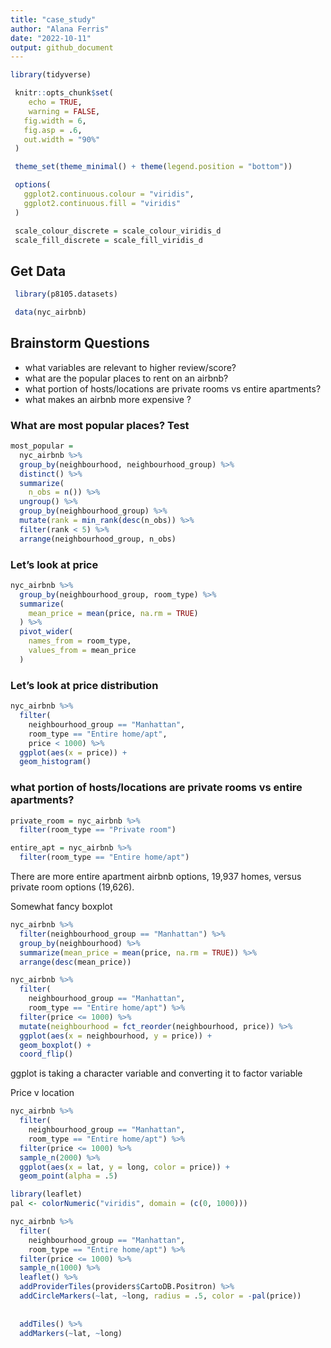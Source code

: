```yaml
---
title: "case_study"
author: "Alana Ferris"
date: "2022-10-11"
output: github_document
---
```


```r
library(tidyverse)

 knitr::opts_chunk$set(
 	echo = TRUE,
 	warning = FALSE,
   fig.width = 6,
   fig.asp = .6,
   out.width = "90%"
 )

 theme_set(theme_minimal() + theme(legend.position = "bottom"))

 options(
   ggplot2.continuous.colour = "viridis",
   ggplot2.continuous.fill = "viridis"
 )

 scale_colour_discrete = scale_colour_viridis_d
 scale_fill_discrete = scale_fill_viridis_d
```

## Get Data

```r
 library(p8105.datasets)

 data(nyc_airbnb)
```

## Brainstorm Questions

* what variables are relevant to higher review/score?
* what are the popular places to rent on an airbnb?
* what portion of hosts/locations are private rooms vs entire apartments?
* what makes an airbnb more expensive ?

### What are most popular places? Test
```r
most_popular = 
  nyc_airbnb %>% 
  group_by(neighbourhood, neighbourhood_group) %>% 
  distinct() %>% 
  summarize(
    n_obs = n()) %>% 
  ungroup() %>% 
  group_by(neighbourhood_group) %>% 
  mutate(rank = min_rank(desc(n_obs)) %>% 
  filter(rank < 5) %>% 
  arrange(neighbourhood_group, n_obs)
```

### Let's look at price
```r
nyc_airbnb %>% 
  group_by(neighbourhood_group, room_type) %>% 
  summarize(
    mean_price = mean(price, na.rm = TRUE)
  ) %>% 
  pivot_wider(
    names_from = room_type,
    values_from = mean_price
  )
```

### Let's look at price distribution

```r
nyc_airbnb %>% 
  filter(
    neighbourhood_group == "Manhattan",
    room_type == "Entire home/apt",
    price < 1000) %>% 
  ggplot(aes(x = price)) +
  geom_histogram()
```


### what portion of hosts/locations are private rooms vs entire apartments?

```r
private_room = nyc_airbnb %>% 
  filter(room_type == "Private room")

entire_apt = nyc_airbnb %>% 
  filter(room_type == "Entire home/apt")
```

There are more entire apartment airbnb options, 19,937 homes, versus private room options (19,626). 

Somewhat fancy boxplot

```r
nyc_airbnb %>% 
  filter(neighbourhood_group == "Manhattan") %>% 
  group_by(neighbourhood) %>% 
  summarize(mean_price = mean(price, na.rm = TRUE)) %>% 
  arrange(desc(mean_price))
```

```r
nyc_airbnb %>% 
  filter(
    neighbourhood_group == "Manhattan",
    room_type == "Entire home/apt") %>% 
  filter(price <= 1000) %>% 
  mutate(neighbourhood = fct_reorder(neighbourhood, price)) %>% 
  ggplot(aes(x = neighbourhood, y = price)) +
  geom_boxplot() +
  coord_flip()
```
ggplot is taking a character variable and converting it to factor variable 

Price v location 

```r
nyc_airbnb %>% 
  filter(
    neighbourhood_group == "Manhattan",
    room_type == "Entire home/apt") %>% 
  filter(price <= 1000) %>% 
  sample_n(2000) %>% 
  ggplot(aes(x = lat, y = long, color = price)) +
  geom_point(alpha = .5)
```

```r
library(leaflet)
pal <- colorNumeric("viridis", domain = (c(0, 1000)))

nyc_airbnb %>% 
  filter(
    neighbourhood_group == "Manhattan",
    room_type == "Entire home/apt") %>% 
  filter(price <= 1000) %>% 
  sample_n(1000) %>% 
  leaflet() %>%
  addProviderTiles(providers$CartoDB.Positron) %>% 
  addCircleMarkers(~lat, ~long, radius = .5, color = -pal(price))
  
  
  addTiles() %>% 
  addMarkers(~lat, ~long)
```

```r

```

